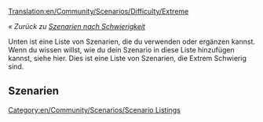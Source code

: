 [[Translation:en/Community/Scenarios/Difficulty/Extreme]]

''« Zurück zu [[de/Community/Scenarios/Difficulty/Main Page|Szenarien nach Schwierigkeit]]''

[[Category:en/Community/Scenarios/Scenario Listings]]

Unten ist eine Liste von Szenarien, die du verwenden oder ergänzen kannst. Wenn du wissen willst, wie du dein Szenario in diese Liste hinzufügen kannst, siehe hier. Dies ist eine Liste von Szenarien, die Extrem Schwierig sind.

==Szenarien==
